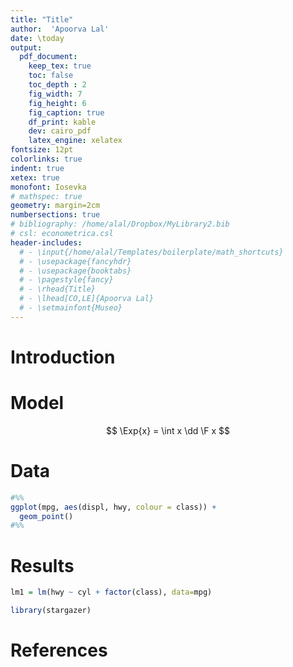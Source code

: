 ```yaml
---
title: "Title"
author:  'Apoorva Lal'
date: \today
output:
  pdf_document:
    keep_tex: true
    toc: false
    toc_depth : 2
    fig_width: 7
    fig_height: 6
    fig_caption: true
    df_print: kable
    dev: cairo_pdf
    latex_engine: xelatex
fontsize: 12pt
colorlinks: true
indent: true
xetex: true
monofont: Iosevka
# mathspec: true
geometry: margin=2cm
numbersections: true
# bibliography: /home/alal/Dropbox/MyLibrary2.bib
# csl: econometrica.csl
header-includes:
  # - \input{/home/alal/Templates/boilerplate/math_shortcuts}
  # - \usepackage{fancyhdr}
  # - \usepackage{booktabs}
  # - \pagestyle{fancy}
  # - \rhead{Title}
  # - \lhead[CO,LE]{Apoorva Lal}
  # - \setmainfont{Museo}
---
```


# Introduction

# Model

$$
\Exp{x} = \int x \dd \F x
$$

# Data

```r
#%%
ggplot(mpg, aes(displ, hwy, colour = class)) +
  geom_point()
#%%
```

# Results

```r
lm1 = lm(hwy ~ cyl + factor(class), data=mpg)
```


```r
library(stargazer)

```

# References

<div id="refs"></div>

\newpage


